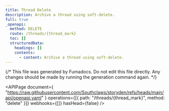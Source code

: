 ```yaml
---
title: Thread Delete
description: Archive a thread using soft-delete.
full: true
_openapi:
  method: DELETE
  route: /threads/{thread_mark}
  toc: []
  structuredData:
    headings: []
    contents:
      - content: Archive a thread using soft-delete.
---
```


{/* This file was generated by Fumadocs. Do not edit this file directly. Any changes should be made by running the generation command again. */}

<APIPage
  document={
    "https://raw.githubusercontent.com/Southclaws/storyden/refs/heads/main/api/openapi.yaml"
  }
  operations={[{ path: "/threads/{thread_mark}", method: "delete" }]}
  webhooks={[]}
  hasHead={false}
/>
